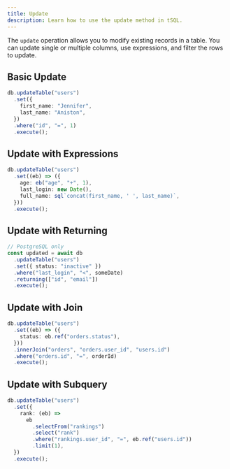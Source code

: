 ```yaml
---
title: Update
description: Learn how to use the update method in tSQL.
---
```


The `update` operation allows you to modify existing records in a table. You can update single or multiple columns, use expressions, and filter the rows to update.

## Basic Update

```typescript
db.updateTable("users")
  .set({
    first_name: "Jennifer",
    last_name: "Aniston",
  })
  .where("id", "=", 1)
  .execute();
```

## Update with Expressions

```typescript
db.updateTable("users")
  .set((eb) => ({
    age: eb("age", "+", 1),
    last_login: new Date(),
    full_name: sql`concat(first_name, ' ', last_name)`,
  }))
  .execute();
```

## Update with Returning

```typescript
// PostgreSQL only
const updated = await db
  .updateTable("users")
  .set({ status: "inactive" })
  .where("last_login", "<", someDate)
  .returning(["id", "email"])
  .execute();
```

## Update with Join

```typescript
db.updateTable("users")
  .set((eb) => ({
    status: eb.ref("orders.status"),
  }))
  .innerJoin("orders", "orders.user_id", "users.id")
  .where("orders.id", "=", orderId)
  .execute();
```

## Update with Subquery

```typescript
db.updateTable("users")
  .set({
    rank: (eb) =>
      eb
        .selectFrom("rankings")
        .select("rank")
        .where("rankings.user_id", "=", eb.ref("users.id"))
        .limit(1),
  })
  .execute();
```
